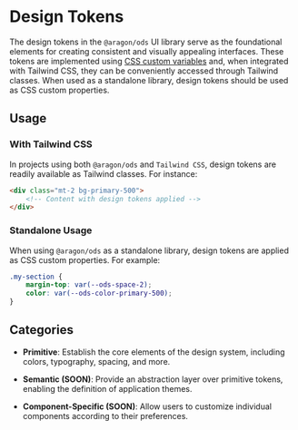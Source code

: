 
<Meta title="Design Tokens" />

# Design Tokens

The design tokens in the `@aragon/ods` UI library serve as the foundational elements for creating consistent and
visually appealing interfaces. These tokens are implemented using
[CSS custom variables](https://developer.mozilla.org/en-US/docs/Web/CSS/--*) and, when integrated with Tailwind CSS,
they can be conveniently accessed through Tailwind classes. When used as a standalone library, design tokens should be
used as CSS custom properties.

## Usage

### With Tailwind CSS

In projects using both `@aragon/ods` and `Tailwind CSS`, design tokens are readily available as Tailwind classes. For
instance:

```html
<div class="mt-2 bg-primary-500">
    <!-- Content with design tokens applied -->
</div>
```

### Standalone Usage

When using `@aragon/ods` as a standalone library, design tokens are applied as CSS custom properties. For example:

```css
.my-section {
    margin-top: var(--ods-space-2);
    color: var(--ods-color-primary-500);
}
```

## Categories

-   **Primitive**: Establish the core elements of the design system, including colors, typography, spacing, and more.

-   **Semantic (SOON)**: Provide an abstraction layer over primitive tokens, enabling the definition of application
    themes.

-   **Component-Specific (SOON)**: Allow users to customize individual components according to their preferences.
